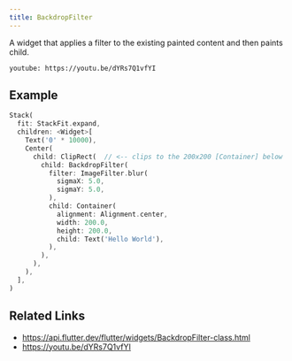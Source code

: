 ```yaml
---
title: BackdropFilter
---
```


A widget that applies a filter to the existing painted content and then paints child.

`youtube: https://youtu.be/dYRs7Q1vfYI`

## Example

```dart liveslice=BackdropFilter
Stack(
  fit: StackFit.expand,
  children: <Widget>[
    Text('0' * 10000),
    Center(
      child: ClipRect(  // <-- clips to the 200x200 [Container] below
        child: BackdropFilter(
          filter: ImageFilter.blur(
            sigmaX: 5.0,
            sigmaY: 5.0,
          ),
          child: Container(
            alignment: Alignment.center,
            width: 200.0,
            height: 200.0,
            child: Text('Hello World'),
          ),
        ),
      ),
    ),
  ],
)
```

## Related Links

- https://api.flutter.dev/flutter/widgets/BackdropFilter-class.html
- https://youtu.be/dYRs7Q1vfYI
